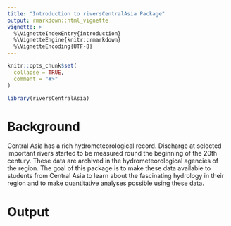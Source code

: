 ```yaml
---
title: "Introduction to riversCentralAsia Package"
output: rmarkdown::html_vignette
vignette: >
  %\VignetteIndexEntry{introduction}
  %\VignetteEngine{knitr::rmarkdown}
  %\VignetteEncoding{UTF-8}
---
```


```r
knitr::opts_chunk$set(
  collapse = TRUE,
  comment = "#>"
)
```

```r
library(riversCentralAsia)
```

# Background

Central Asia has a rich hydrometeorological record. Discharge at selected important rivers started to be measured round the beginning of the 20th century. These data are archived in the hydrometeorological agencies of the region. The goal of this package is to make these data available to students from Central Asia to learn about the fascinating hydrology in their region and to make quantitative analyses possible using these data.

# Output
